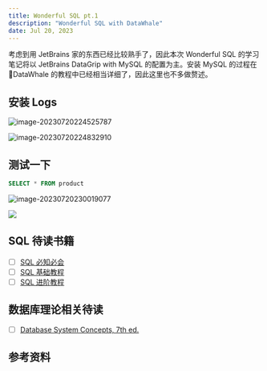 ```yaml
---
title: Wonderful SQL pt.1
description: "Wonderful SQL with DataWhale"
date: Jul 20, 2023
---
```


考虑到用 JetBrains 家的东西已经比较熟手了，因此本次 Wonderful SQL 的学习笔记将以 JetBrains DataGrip with MySQL 的配置为主。安装 MySQL 的过程在 🐋DataWhale 的教程中已经相当详细了，因此这里也不多做赘述。

## 安装 Logs

![image-20230720224525787](./assets/image-20230720224525787.png)

![image-20230720224832910](./assets/image-20230720224832910.png)

## 测试一下

```SQL
SELECT * FROM product
```

![image-20230720230019077](./assets/image-20230720230019077.png)

<img src="./assets/image-20230720230019077.png"/>

## SQL 待读书籍

- [ ] [SQL 必知必会](https://book.douban.com/subject/24250054/)
- [ ] [SQL 基础教程]()
- [ ] [SQL 进阶教程]()

## 数据库理论相关待读

- [ ] [Database System Concepts, 7th ed.]()

## 参考资料
